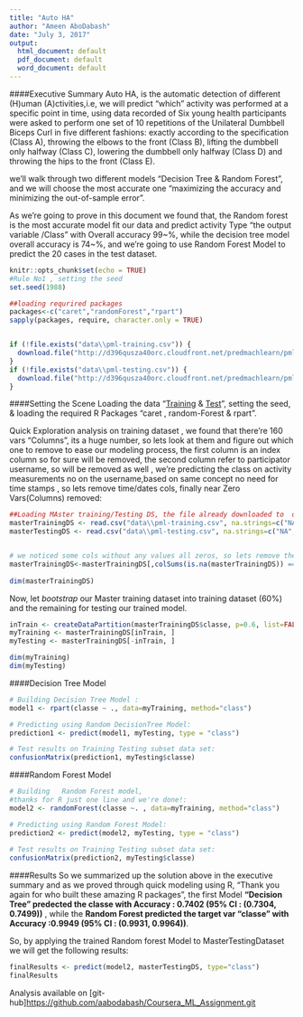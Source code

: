 ---
title: "Auto HA"
author: "Ameen AboDabash"
date: "July 3, 2017"
output:
  html_document: default
  pdf_document: default
  word_document: default
---



####Executive Summary
Auto HA, is the automatic detection of different (H)uman (A)ctivities,i.e, we will predict "which" activity was performed at a specific point in time, using data recorded of Six young health participants were asked to perform one set of 10 repetitions of the Unilateral Dumbbell Biceps Curl in five different fashions: exactly according to the specification (Class A), throwing the elbows to the front (Class B), lifting the dumbbell only halfway (Class C), lowering the dumbbell only halfway (Class D) and throwing the hips to the front (Class E).

we'll walk through two different models "Decision Tree & Random Forest", and we will choose the most accurate one "maximizing the accuracy and minimizing the out-of-sample error".

As we're going to prove in this document we found that, the Random forest is the most accurate model fit our data and predict activity Type "the output variable /Class" with Overall accuracy 99~%, while the decision tree model overall accuracy is 74~%, and we're going to use Random Forest Model to predict the 20 cases in the test dataset.


```{r setup, include=FALSE}
knitr::opts_chunk$set(echo = TRUE)
#Rule No1 , setting the seed
set.seed(1988)

##loading requrired packages
packages<-c("caret","randomForest","rpart")
sapply(packages, require, character.only = TRUE)


if (!file.exists("data\\pml-training.csv")) {
  download.file("http://d396qusza40orc.cloudfront.net/predmachlearn/pml-training.csv", destfile = "data\\pml-training.csv")
}
if (!file.exists("data\\pml-testing.csv")) {
  download.file("http://d396qusza40orc.cloudfront.net/predmachlearn/pml-testing.csv", destfile = "data\\pml-testing.csv")
}

```

####Setting the Scene
Loading the data "[Training](https://d396qusza40orc.cloudfront.net/predmachlearn/pml-training.csv) & [Test](https://d396qusza40orc.cloudfront.net/predmachlearn/pml-testing.csv)", setting the seed, & loading the required R Packages "caret , random-Forest & rpart".



Quick Exploration analysis on training dataset , we found that there're 160 vars "Columns", its a huge number, so lets look at them and figure out which one to remove to ease our modeling process, the first column is an index column so for sure will be removed, the second column refer to participator username, so will be removed as well , we're predicting the class on activity measurements no on the username,based on same concept no need for time stamps , so lets remove time/dates cols,  finally  near Zero Vars(Columns) removed:



```{r  }

##Loading MAster training/Testing DS, the file already downloaded to  data folder, access the src code to view the scrip
masterTrainingDS <- read.csv("data\\pml-training.csv", na.strings=c("NA","#DIV/0!",""))[-c(1:7)]
masterTestingDS <- read.csv("data\\pml-testing.csv", na.strings=c("NA","#DIV/0!",""))[-c(1,7)]


# we noticed some cols without any values all zeros, so lets remove them from the master trianing ds
masterTrainingDS<-masterTrainingDS[,colSums(is.na(masterTrainingDS)) == 0]
 
dim(masterTrainingDS)

```


Now, let *bootstrap* our Master training dataset into training dataset (60%) and the remaining for testing our trained model.

```{r  }

inTrain <- createDataPartition(masterTrainingDS$classe, p=0.6, list=FALSE)
myTraining <- masterTrainingDS[inTrain, ]
myTesting <- masterTrainingDS[-inTrain, ]

dim(myTraining)
dim(myTesting)


```
 


####Decision Tree Model


```{r  }
# Building Decision Tree Model :
model1 <- rpart(classe ~ ., data=myTraining, method="class")

# Predicting using Random DecisionTree Model:
prediction1 <- predict(model1, myTesting, type = "class")

# Test results on Training Testing subset data set:
confusionMatrix(prediction1, myTesting$classe)
```
 


####Random Forest Model

```{r}
# Building   Random Forest model,
#thanks for R just one line and we're done!:
model2 <- randomForest(classe ~. , data=myTraining, method="class")

# Predicting using Random Forest Model:
prediction2 <- predict(model2, myTesting, type = "class")
 
# Test results on Training Testing subset data set:
confusionMatrix(prediction2, myTesting$classe)
```



####Results
So we summarized up the solution above in the executive summary and as we proved through quick modeling using R, "Thank you again for who built these amazing R packages", the first Model **"Decision Tree" predected the classe with Accuracy : 0.7402 (95% CI : (0.7304, 0.7499))**  , while the **Random Forest predicted the target var "classe" with Accuracy :0.9949 (95% CI : (0.9931, 0.9964))**.

So, by applying the trained Random forest Model to MasterTestingDataset we will get the following results:


```{r}
finalResults <- predict(model2, masterTestingDS, type="class")
finalResults

```

Analysis available on [git-hub]<https://github.com/aabodabash/Coursera_ML_Assignment.git>
